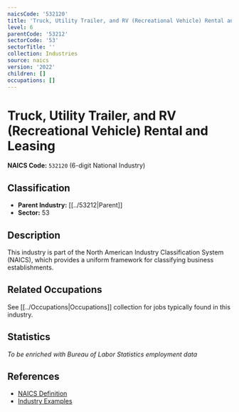 ```yaml
---
naicsCode: '532120'
title: 'Truck, Utility Trailer, and RV (Recreational Vehicle) Rental and Leasing'
level: 6
parentCode: '53212'
sectorCode: '53'
sectorTitle: ''
collection: Industries
source: naics
version: '2022'
children: []
occupations: []
---
```

# Truck, Utility Trailer, and RV (Recreational Vehicle) Rental and Leasing

**NAICS Code:** `532120` (6-digit National Industry)

## Classification

- **Parent Industry:** [[../53212|Parent]]
- **Sector:** 53

## Description

This industry is part of the North American Industry Classification System (NAICS), which provides a uniform framework for classifying business establishments.

## Related Occupations

See [[../Occupations|Occupations]] collection for jobs typically found in this industry.

## Statistics

*To be enriched with Bureau of Labor Statistics employment data*

## References

- [NAICS Definition](https://www.census.gov/naics/)
- [Industry Examples](https://www.census.gov/naics/2022NAICS/)
